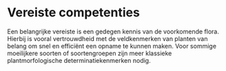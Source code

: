 # Vereiste competenties

```{=html}
<!--
Omschrijving van de basiskennis (bv. kennis van bepaalde soorten) en vaardigheden (bv. bepaalde apparatuur kunnen bedienen), die de gebruiker van het protocol moet hebben om het protocol op een gepaste manier te kunnen uitvoeren.
Eventueel kan er verwezen worden naar bepaalde opleidingen.
-->
```
Een belangrijke vereiste is een gedegen kennis van de voorkomende flora.
Hierbij is vooral vertrouwdheid met de veldkenmerken van planten van belang om snel en efficiënt een opname te kunnen maken.
Voor sommige moeilijkere soorten of soortengroepen zijn meer klassieke plantmorfologische determinatiekenmerken nodig.
